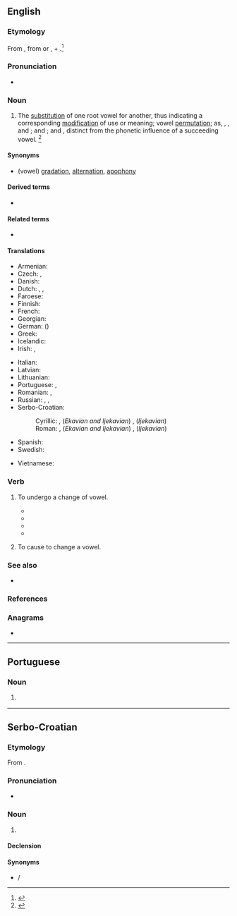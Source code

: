 {{also|Ablaut}}
==English==
{{wikipedia|Indo-European ablaut}}

===Etymology===
From {{etyl|de|en}} {{m|de|Ablaut||sound gradation}}, from {{m|de|ab-||}} or {{m|de|ab||down, reducing}}, + {{m|de|Laut||sound}}.<ref>{{cite-book|editor=Morris, William|title=The American Heritage Dictionary of the English Language|year=1969|year_published=1971|publisher=American Heritage Publishing Co., Inc.|location=New York, NY|isbn=0-395-09066-0|page=3}}</ref>

===Pronunciation===
* {{a|US}} {{IPA|/ˈɑbˌlaʊt/|/ˈɑpˌlaʊt/|/ˈæbˌlaʊt/|lang=en}}

===Noun===
{{en-noun}}

# {{lb|en|linguistics}} The [[substitution]] of one root vowel for another, thus indicating a corresponding [[modification]] of use or meaning; vowel [[permutation]]; as, {{m|en|get}}, {{m|en|gat}}, and {{m|en|got}}; {{m|en|sing}} and {{m|en|song}}; {{m|en|hang}} and {{m|en|hung}}, distinct from the phonetic influence of a succeeding vowel. {{defdate|Mid 19<sup>th</sup> century.}}<ref name=SOED>{{R:SOED5|page=5}}</ref>

====Synonyms====
* (vowel) [[gradation]], [[alternation]], [[apophony]]

====Derived terms====
{{der-top}}
* {{l|en|ablauting}}
{{der-mid}}
{{der-bottom}}

====Related terms====
{{rel-top}}
* {{l|en|umlaut}}
{{rel-mid}}
{{rel-bottom}}

====Translations====
{{trans-top|substitution of one root vowel for another}}
* Armenian: {{t+|hy|ձայնդարձ}}
* Czech: {{t|cs|kmenostup|m}}, {{t|cs|střída|f}}
* Danish: {{t|da|aflyd|c}}
* Dutch: {{t+|nl|ablaut|m}}, {{t|nl|klankwisseling|m}}, {{t+|nl|klinkerwisseling|m}}
* Faroese: {{t|fo|avljóð|n}}
* Finnish: {{t|fi|äännevaihtelu}}
* French: {{t+|fr|apophonie|f}}
* Georgian: {{t|ka|აბლაუტი}}
* German: {{t+|de|Ablaut|m}} ({{t|de|Vokalabstufung|f}})
* Greek: {{t+|el|ετεροίωση|f}}
* Icelandic: {{t|is|hljóðskipti|n-p}}
* Irish: {{t|ga|ablabht}}, {{t|ga|grádaíocht|f}}
{{trans-mid}}
* Italian: {{t|it|apofonia|f}}
* Latvian: {{t|lv|ablauts}}
* Lithuanian: {{t+|lt|abliautas}}
* Portuguese: {{t|pt|ablaut|m}}, {{t|pt|apofonia|f}}
* Romanian: {{t+|ro|apofonie|f}}, {{t+|ro|ablaut|n}}
* Russian: {{t+|ru|абла́ут|m}}, {{t+|ru|абля́ут|m}}, {{t+|ru|апофони́я|f}}
* Serbo-Croatian:
*: Cyrillic: {{t|sh|а̀блаут|m|sc=Cyrl}}, (''Ekavian and Ijekavian'') {{t|sh|пре́вој|m|sc=Cyrl}}, (''Ijekavian'') {{t|sh|прије́вој|m|sc=Cyrl}}
*: Roman: {{t+|sh|àblaut|m}}, (''Ekavian and Ijekavian'') {{t+|sh|prévoj|m}}, (''Ijekavian'') {{t+|sh|prijévoj|m}}
* Spanish: {{t+|es|apofonía|f}}
* Swedish: {{t+|sv|avljud|n}}
{{trans-bottom}}

{{checktrans-top}}
* Vietnamese: {{t-check|vi|Aplau}}
{{trans-mid}}
{{trans-bottom}}

===Verb===
{{en-verb}}

# {{lb|en|intransitive|linguistics|of a vowel-containing linguistic component}} To undergo a change of vowel.
#* {{quote-book|title=Function and Form in the -áya-formations of the Rig Veda and ...|page=209|books.google.com/books?isbn=3525262191|author=Stephanie W. Jamison|year=1983|passage=This root must once have '''ablauted''', given the associated nominal derivatives prthii- 'broad', prthivl- 'earth'. However, it does not '''ablaut''' at all in its verbal forms.}}
#* {{quote-book|title=Yupik Eskimo prosodic systems: descriptive and comparative studies|page=241|books.google.com/books?isbn=0933769377|author=Michael E. Krauss|year=1985|passage=What we find is that one cannot predict which members of V a given member of E will cause to '''ablaut'''}}
#* {{quote-book|title=Catching language: the standing challenge of grammar writing|page=536|books.google.com/books?isbn=3110186039|author=Felix K. Ameka, Alan Charles Dench, Nicholas Evans|year=2006|passage=It is these co-opted verbs that tend to '''ablaut''' variably in the different Dakotan dialects and that forced morphological restructuring}}
#* {{quote-book|title=Relative Clauses in Languages of the Americas: A Typological Overview|page=219|books.google.com/books?isbn=902720683X|author={{w|Bernard Comrie}}, Zarina Estrada Fernández|year=2012|passage=This allomorph also causes the back vowel to '''ablaut''' to a low vowel.}}
# {{lb|en|transitive|linguistics}} To cause to change a vowel.

===See also===
* {{pedialite|Apophony}}

===References===
<references/>

===Anagrams===
* {{anagrams|en|tabula}}

----

==Portuguese==

===Noun===
{{pt-noun|m|s}}

# {{lb|pt|linguistics}} {{l|en|ablaut}} {{gloss|substitution of one root vowel for another}}

----

==Serbo-Croatian==

===Etymology===
From {{etyl|de|sh}} {{m|de|Ablaut}}.

===Pronunciation===
* {{IPA|/ǎblaut/|lang=sh}}

===Noun===
{{sh-noun|g=m|head=àblaut}}

# {{lb|sh|linguistics}} {{l|en|ablaut}} {{gloss|substitution of one root vowel for another}}

====Declension====
{{sh-decl-noun
|àblaut|ablauti
|ablauta|ablauta
|ablautu|ablautima
|ablaut|ablaute
|ablaute|ablauti
|ablautu|ablautima
|ablautom|ablautima
}}

====Synonyms====
* {{l|sh|prévoj}} / {{l|sh|prijévoj}}